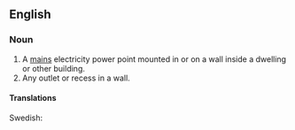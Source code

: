==English==

===Noun===
{{en-noun|sg=[[wall]] [[socket]]}}

# A [[mains]] electricity power point mounted in or on a wall inside a dwelling or other building.
# Any outlet or recess in a wall.

====Translations====
{{rfc-tsort|unknown line format: Swedish:  t sv vägguttag n }}
{{trans-top|electricity power point}}
{{trans-mid}}
Swedish: {{t|sv|vägguttag|n}}
{{trans-bottom}}